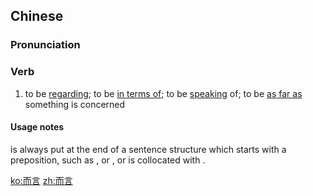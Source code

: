 ==Chinese==
{{zh-forms}}

===Pronunciation===
{{zh-pron
|m=éryán
|c=ji4 jin4
|cat=v
}}

===Verb===
{{zh-verb}}

# to be [[regarding]]; to be [[in terms of]]; to be [[speaking]] of; to be [[as far as]] something is concerned
#: {{zh-x|就 目前 而言|as it stands}}
#: {{zh-x|從 總體 而言|on the whole}}
#: {{zh-x|相{xiāng}比 而言|by comparison}}
#: {{zh-x|對於 世界 經濟 而言，狀況 同樣 如此。|'''As far as''' the global economy '''is concerned''', the situation is the same.}}

====Usage notes====
{{zh-l|而言|tr=éryán}} is always put at the end of a sentence structure which starts with a preposition, such as {{zh-l|對於|regarding}}, {{zh-l|就|in [terms of]}} or {{zh-l|從|from}}, or is collocated with {{zh-l|相比|comparison}}.

[[ko:而言]]
[[zh:而言]]